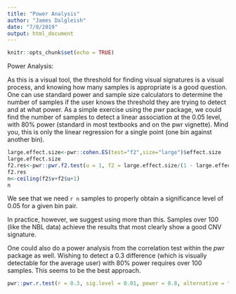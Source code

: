 ```yaml
---
title: "Power Analysis"
author: "James Dalgleish"
date: "7/8/2019"
output: html_document
---
```


```r
knitr::opts_chunk$set(echo = TRUE)
```

Power Analysis:


As this is a visual tool, the threshold for finding visual signatures is a visual process, and knowing how many samples is appropriate is a good question. One can use standard power and sample size calculators to determine the number of samples if the user knows the threshold they are trying to detect and at what power. As a simple exercise using the *pwr* package, we could find the number of samples to detect a linear association at the 0.05 level, with 80% power (standard in most textbooks and on the pwr vignette). Mind you, this is only the linear regression for a single point (one bin against another bin).
```r
large.effect.size<-pwr::cohen.ES(test="f2",size="large")$effect.size
large.effect.size
f2.res<-pwr::pwr.f2.test(u = 1, f2 = large.effect.size/(1 - large.effect.size), sig.level = 0.05, power = 0.8)
f2.res
n<-ceiling(f2$v+f2$u+1)
n
```


We see that we need `r n` samples to properly obtain a significance level of 0.05 for a given bin pair.

In practice, however, we suggest using more than this. Samples over 100 (like the NBL data) achieve the results that most clearly show a good CNV signature.

One could also do a power analysis from the correlation test within the *pwr* package as well. Wishing to detect a 0.3 difference (which is visually detectable for the average user) with 80% power requires over 100 samples. This seems to be the best approach.
```r
pwr::pwr.r.test(r = 0.3, sig.level = 0.01, power = 0.8, alternative = "greater")$n %>% ceiling()
```


